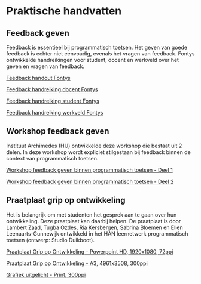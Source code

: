 # Praktische handvatten 

## Feedback geven 

Feedback is essentieel bij programmatisch toetsen. Het geven van goede feedback is echter niet eenvoudig, evenals het vragen van feedback. Fontys ontwikkelde handreikingen voor student, docent en werkveld over het geven en vragen van feedback.  

[Feedback handout Fontys](./bronnen/82_Feedback_handout_Fontys.pdf)

[Feedback handreiking docent Fontys](./bronnen/82_Feedback_handreiking_docent_Fontys.pdf)

[Feedback handreiking student Fontys](./bronnen/82_Feedback_handreiking_student_Fontys.pdf)

[Feedback handreiking werkveld Fontys](./bronnen/82_Feedback_handreiking_student_Fontys.pdf)

## Workshop feedback geven 

Instituut Archimedes (HU) ontwikkelde deze workshop die bestaat uit 2 delen. In deze workshop wordt expliciet stilgestaan bij feedback binnen de context van programmatisch toetsen. 

[Workshop feedback geven binnen programmatisch toetsen - Deel 1](./bronnen/87_HU_Workshop_Feedback_1.pptx)

[Workshop feedback geven binnen programmatisch toetsen - Deel 2](./bronnen/87_HU_Workshop_Feedback_2.pptx)

## Praatplaat grip op ontwikkeling 
  
Het is belangrijk om met studenten het gesprek aan te gaan over hun ontwikkeling. Deze praatplaat kan daarbij helpen. De praatplaat is door Lambert Zaad, Tugba Ozdes, Ria Kersbergen, Sabrina Bloemen en Ellen Leenaarts-Gunnewijk ontwikkeld in het HAN leernetwerk programmatisch toetsen (ontwerp: Studio Duikboot).  

[Praatplaat Grip op Ontwikkeling - Powerpoint HD, 1920x1080, 72ppi](./bronnen/92_Praatplaat_PowerpointHD.png)

[Praatplaat Grip op Ontwikkeling - A3, 4961x3508, 300ppi](./bronnen/92_Praatplaat_A3.png)

[Grafiek uitgelicht - Print, 300ppi](./bronnen/92_Praatplaat_Grafiek.png)